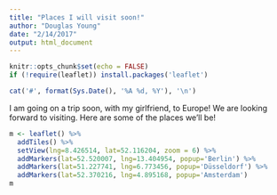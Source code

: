 ```yaml
---
title: "Places I will visit soon!"
author: "Douglas Young"
date: "2/14/2017"
output: html_document
---
```


```r
knitr::opts_chunk$set(echo = FALSE)
if (!require(leaflet)) install.packages('leaflet')
```

```r
cat('#', format(Sys.Date(), '%A %d, %Y'), '\n')
```

I am going on a trip soon, with my girlfriend, to Europe! We are looking forward to visiting. Here are some of the places we'll be!

```r
m <- leaflet() %>%
  addTiles() %>%
  setView(lng=8.426514, lat=52.116204, zoom = 6) %>%
  addMarkers(lat=52.520007, lng=13.404954, popup='Berlin') %>%
  addMarkers(lat=51.227741, lng=6.773456, popup='Düsseldorf') %>%
  addMarkers(lat=52.370216, lng=4.895168, popup='Amsterdam')
m
```